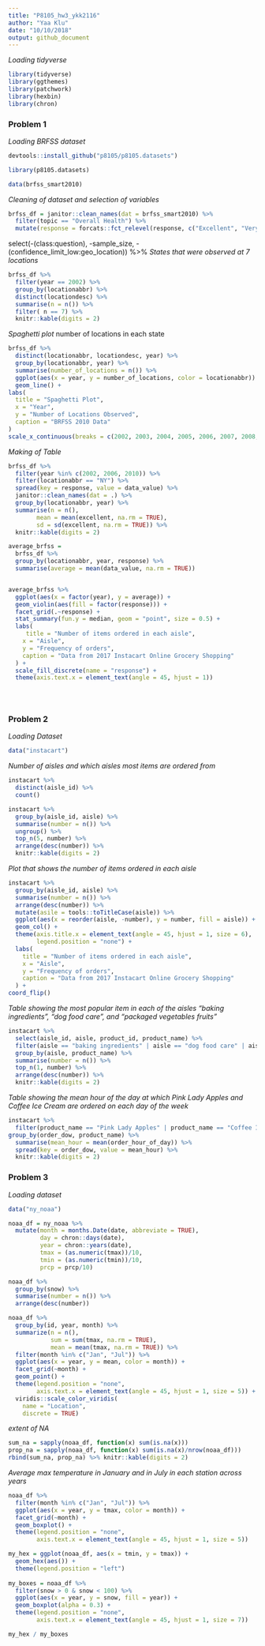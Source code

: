 ```yaml
---
title: "P8105_hw3_ykk2116"
author: "Yaa Klu"
date: "10/10/2018"
output: github_document
---
```


_Loading tidyverse_

```r
library(tidyverse)
library(ggthemes)
library(patchwork)
library(hexbin)
library(chron)
```

### Problem 1

_Loading BRFSS dataset_

```r
devtools::install_github("p8105/p8105.datasets")

library(p8105.datasets)

data(brfss_smart2010)
```

_Cleaning of dataset and selection of variables_

```r
brfss_df = janitor::clean_names(dat = brfss_smart2010) %>%
  filter(topic == "Overall Health") %>%
  mutate(response = forcats::fct_relevel(response, c("Excellent", "Very good", "Good", "Fair", "Poor")))
```

select(-(class:question), -sample_size, -(confidence_limit_low:geo_location)) %>% 
_States that were observed at 7 locations_

```r
brfss_df %>%
  filter(year == 2002) %>%
  group_by(locationabbr) %>%
  distinct(locationdesc) %>%
  summarise(n = n()) %>%
  filter( n == 7) %>%
  knitr::kable(digits = 2)

```

_Spaghetti plot_ number of locations in each state

```r
brfss_df %>%
  distinct(locationabbr, locationdesc, year) %>% 
  group_by(locationabbr, year) %>%
  summarise(number_of_locations = n()) %>%
  ggplot(aes(x = year, y = number_of_locations, color = locationabbr)) +
  geom_line() +
labs(
  title = "Spaghetti Plot",
  x = "Year",
  y = "Number of Locations Observed",
  caption = "BRFSS 2010 Data"
)
scale_x_continuous(breaks = c(2002, 2003, 2004, 2005, 2006, 2007, 2008, 2009, 2010))
```


_Making of Table_
```r
brfss_df %>%
  filter(year %in% c(2002, 2006, 2010)) %>%
  filter(locationabbr == "NY") %>%
  spread(key = response, value = data_value) %>% 
  janitor::clean_names(dat = .) %>% 
  group_by(locationabbr, year) %>%
  summarise(n = n(),
        mean = mean(excellent, na.rm = TRUE),
        sd = sd(excellent, na.rm = TRUE)) %>%
  knitr::kable(digits = 2)
```



```r
average_brfss =
  brfss_df %>%
  group_by(locationabbr, year, response) %>%
  summarise(average = mean(data_value, na.rm = TRUE))


average_brfss %>%
  ggplot(aes(x = factor(year), y = average)) +
  geom_violin(aes(fill = factor(response))) +
  facet_grid(.~response) +
  stat_summary(fun.y = median, geom = "point", size = 0.5) +
  labs(
     title = "Number of items ordered in each aisle",
    x = "Aisle",
    y = "Frequency of orders",
    caption = "Data from 2017 Instacart Online Grocery Shopping"
  ) +
  scale_fill_discrete(name = "response") +
  theme(axis.text.x = element_text(angle = 45, hjust = 1))
  




```


### Problem 2

_Loading Dataset_

```r
data("instacart")
```

_Number of aisles and which aisles most items are ordered from_

```r
instacart %>%
  distinct(aisle_id) %>%
  count()

instacart %>%
  group_by(aisle_id, aisle) %>%
  summarise(number = n()) %>%
  ungroup() %>%
  top_n(5, number) %>%
  arrange(desc(number)) %>%
  knitr::kable(digits = 2)
```

_Plot that shows the number of items ordered in each aisle_

```r
instacart %>%
  group_by(aisle_id, aisle) %>%
  summarise(number = n()) %>%
  arrange(desc(number)) %>%
  mutate(asile = tools::toTitleCase(aisle)) %>%
  ggplot(aes(x = reorder(aisle, -number), y = number, fill = aisle)) +
  geom_col() +
  theme(axis.title.x = element_text(angle = 45, hjust = 1, size = 6),
        legend.position = "none") +
  labs(
    title = "Number of items ordered in each aisle",
    x = "Aisle",
    y = "Frequency of orders",
    caption = "Data from 2017 Instacart Online Grocery Shopping"
  ) +
coord_flip()
```


_Table showing the most popular item in each of the aisles “baking ingredients”, “dog food care”, and “packaged vegetables fruits”_

```r
instacart %>%
  select(aisle_id, aisle, product_id, product_name) %>%
  filter(aisle == "baking ingredients" | aisle == "dog food care" | aisle == "packaged vegetables fruits") %>%
  group_by(aisle, product_name) %>%
  summarise(number = n()) %>%
  top_n(1, number) %>%
  arrange(desc(number)) %>%
  knitr::kable(digits = 2)
```

_Table showing the mean hour of the day at which Pink Lady Apples and Coffee Ice Cream are ordered on each day of the week_

```r
instacart %>%
  filter(product_name == "Pink Lady Apples" | product_name == "Coffee Ice Cream") %>%
group_by(order_dow, product_name) %>% 
  summarise(mean_hour = mean(order_hour_of_day)) %>% 
  spread(key = order_dow, value = mean_hour) %>% 
  knitr::kable(digits = 2)
```


### Problem 3
_Loading dataset_

```r
data("ny_noaa")
```


```r
noaa_df = ny_noaa %>% 
  mutate(month = months.Date(date, abbreviate = TRUE),
         day = chron::days(date),
         year = chron::years(date),
         tmax = (as.numeric(tmax))/10,
         tmin = (as.numeric(tmin))/10,
         prcp = prcp/10)
```


```r
noaa_df %>% 
  group_by(snow) %>% 
  summarise(number = n()) %>% 
  arrange(desc(number))
```


```r
noaa_df %>% 
  group_by(id, year, month) %>% 
  summarize(n = n(),
            sum = sum(tmax, na.rm = TRUE),
            mean = mean(tmax, na.rm = TRUE)) %>% 
  filter(month %in% c("Jan", "Jul")) %>% 
  ggplot(aes(x = year, y = mean, color = month)) +
  facet_grid(~month) + 
  geom_point() +
  theme(legend.position = "none", 
        axis.text.x = element_text(angle = 45, hjust = 1, size = 5)) +
  viridis::scale_color_viridis(
    name = "Location", 
    discrete = TRUE) 
```



_extent of NA_
```r
sum_na = sapply(noaa_df, function(x) sum(is.na(x)))
prop_na = sapply(noaa_df, function(x) sum(is.na(x)/nrow(noaa_df)))
rbind(sum_na, prop_na) %>% knitr::kable(digits = 2)
```

_Average max temperature in January and in July in each station across years_

```r
noaa_df %>% 
  filter(month %in% c("Jan", "Jul")) %>% 
  ggplot(aes(x = year, y = tmax, color = month)) +
  facet_grid(~month) +
  geom_boxplot() +
  theme(legend.position = "none", 
        axis.text.x = element_text(angle = 45, hjust = 1, size = 5))
```

```r
my_hex = ggplot(noaa_df, aes(x = tmin, y = tmax)) +
  geom_hex(aes()) +
  theme(legend.position = "left")
        
my_boxes = noaa_df %>% 
  filter(snow > 0 & snow < 100) %>% 
  ggplot(aes(x = year, y = snow, fill = year)) +
  geom_boxplot(alpha = 0.3) +
  theme(legend.position = "none", 
        axis.text.x = element_text(angle = 45, hjust = 1, size = 7))

my_hex / my_boxes
```





 